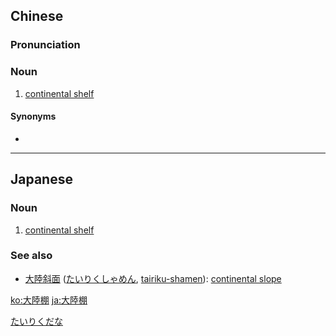 {{also|大陆棚}}
==Chinese==
{{zh-forms|s=大陆棚|type=21}}

===Pronunciation===
{{zh-pron
|m=dàlùpéng
|c=daai6 luk6 paang4
|cat=n
}}

===Noun===
{{zh-noun}}

# [[continental shelf]]

====Synonyms====
* {{zh-l|大陸架}}

----

==Japanese==
{{ja-kanjitab|たい|りく|たな|k3=だな|r=y}}

===Noun===
{{ja-noun|たいりくだな}}

# [[continental shelf]]

===See also===
* [[大陸斜面]] ([[たいりくしゃめん]], [[tairiku-shamen]]): [[continental slope]]

[[Category:ja:Geology|たいりくだな]]

[[ko:大陸棚]]
[[ja:大陸棚]]